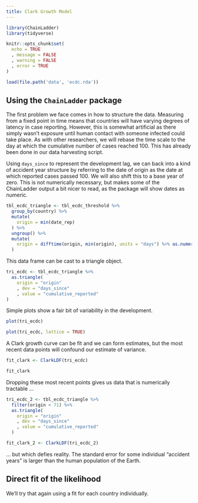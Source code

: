```yaml
---
title: Clark Growth Model
---
```


```r
library(ChainLadder)
library(tidyverse)

knitr::opts_chunk$set(
  echo = TRUE
  , message = FALSE
  , warning = FALSE
  , error = TRUE
)
```

```r
load(file.path('data', 'ecdc.rda'))
```

## Using the `ChainLadder` package

The first problem we face comes in how to structure the data. Measuring from a fixed point in time means that countries will have varying degrees of latency in case reporting. However, this is somewhat artificial as there simply wasn't exposure until human contact with someone infected could take place. As with other researchers, we will rebase the time scale to the day at which the cumulative number of cases reached 100. This has already been done in our data harvesting script.

Using `days_since` to represent the development lag, we can back into a kind of accident year structure by referring to the date of origin as the date at which reported cases passed 100. We will also shift this to a base year of zero. This is not numerically necessary, but makes some of the ChainLadder output a bit nicer to read, as the package will show dates as numeric.

```r
tbl_ecdc_triangle <- tbl_ecdc_threshold %>% 
  group_by(country) %>% 
  mutate(
    origin = min(date_rep)
  ) %>% 
  ungroup() %>% 
  mutate(
    origin = difftime(origin, min(origin), units = "days") %>% as.numeric()
  )
```

This data frame can be cast to a triangle object. 

```r
tri_ecdc <- tbl_ecdc_triangle %>% 
  as.triangle(
    origin = "origin"
    , dev = "days_since"
    , value = "cumulative_reported"
)
```

Simple plots show a fair bit of variability in the development.

```r
plot(tri_ecdc)

plot(tri_ecdc, lattice = TRUE)
```

A Clark growth curve can be fit and we can form estimates, but the most recent data points will confound our estimate of variance.

```r
fit_clark <- ClarkLDF(tri_ecdc)

fit_clark
```

Dropping these most recent points gives us data that is numerically tractable ...

```r
tri_ecdc_2 <- tbl_ecdc_triangle %>% 
  filter(origin < 71) %>% 
  as.triangle(
    origin = "origin"
    , dev = "days_since"
    , value = "cumulative_reported"
  )

fit_clark_2 <- ClarkLDF(tri_ecdc_2)
```

... but which defies reality. The standard error for some individual "accident years" is larger than the human population of the Earth.

## Direct fit of the likelihood

We'll try that again using a fit for each country individually.
